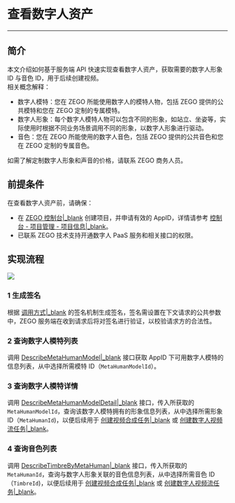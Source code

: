 # 查看数字人资产

- - -

## 简介

本文介绍如何基于服务端 API 快速实现查看数字人资产，获取需要的数字人形象 ID 与音色 ID，用于后续创建视频。    
相关概念解释：
- 数字人模特：您在 ZEGO 所能使用数字人的模特人物，包括 ZEGO 提供的公共模特和您在 ZEGO 定制的专属模特。
- 数字人形象：每个数字人模特人物可以包含不同的形象，如站立、坐姿等，实际使用时根据不同业务场景调用不同的形象，以数字人形象进行驱动。
- 音色：您在 ZEGO 所能使用的数字人音色，包括 ZEGO 提供的公共音色和您在 ZEGO 定制的专属音色。

<Note title="Note">

如需了解定制数字人形象和声音的价格，请联系 ZEGO 商务人员。
</Note>

## 前提条件

在查看数字人资产前，请确保：
- 在 [ZEGO 控制台\|_blank](https://console.zego.im) 创建项目，并申请有效的 AppID，详情请参考 [控制台 - 项目管理 - 项目信息\|_blank](#12107)。
- 已联系 ZEGO 技术支持开通数字人 PaaS 服务和相关接口的权限。

## 实现流程

<Frame width="512" height="auto" caption=""><img src="https://storage.zego.im/sdk-doc/Pics/aigc_paas/describe_assets.png" /></Frame>

### 1 生成签名

根据 [调用方式\|_blank](#18534#5) 的签名机制生成签名，签名需设置在下文请求的公共参数中，ZEGO 服务端在收到请求后将对签名进行验证，以校验请求方的合法性。

### 2 查询数字人模特列表

调用 [DescribeMetaHumanModel\|_blank](#18536) 接口获取 AppID 下可用数字人模特的信息列表，从中选择所需模特 ID（`MetaHumanModelId`）。

### 3 查询数字人模特详情

调用 [DescribeMetaHumanModelDetail\|_blank](#18538) 接口，传入所获取的 `MetaHumanModelId`，查询该数字人模特拥有的形象信息列表，从中选择所需形象 ID（`MetaHumanId`)，以便后续用于 [创建视频合成任务\|_blank](#18546) 或 [创建数字人视频流任务\|_blank](!CreateMetaHumanLive)。

### 4 查询音色列表

调用 [DescribeTimbreByMetaHuman\|_blank](#18540) 接口，传入所获取的 `MetaHumanId`，查询与数字人形象关联的音色信息列表，从中选择所需音色 ID（`TimbreId`)，以便后续用于 [创建视频合成任务\|_blank](#18546) 或 [创建数字人视频流任务\|_blank](#18552)。
